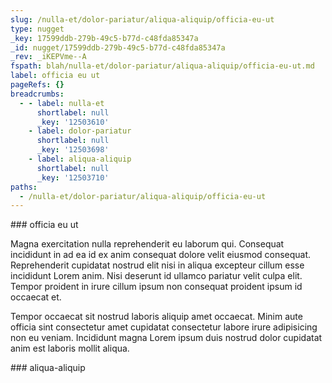 ```yaml
---
slug: /nulla-et/dolor-pariatur/aliqua-aliquip/officia-eu-ut
type: nugget
_key: 17599ddb-279b-49c5-b77d-c48fda85347a
_id: nugget/17599ddb-279b-49c5-b77d-c48fda85347a
_rev: _iKEPVme--A
fspath: blah/nulla-et/dolor-pariatur/aliqua-aliquip/officia-eu-ut.md
label: officia eu ut
pageRefs: {}
breadcrumbs:
  - - label: nulla-et
      shortlabel: null
      _key: '12503610'
    - label: dolor-pariatur
      shortlabel: null
      _key: '12503698'
    - label: aliqua-aliquip
      shortlabel: null
      _key: '12503710'
paths:
  - /nulla-et/dolor-pariatur/aliqua-aliquip/officia-eu-ut
---
```


<NuggetArea>
<Nugget slug="/nulla-et/dolor-pariatur/aliqua-aliquip/officia-eu-ut" type="nugget" _key="17599ddb-279b-49c5-b77d-c48fda85347a" _id="nugget/17599ddb-279b-49c5-b77d-c48fda85347a" _rev="_iKEPVme--A" fspath="blah/nulla-et/dolor-pariatur/aliqua-aliquip/officia-eu-ut.md" label="officia eu ut" paths="/nulla-et/dolor-pariatur/aliqua-aliquip/officia-eu-ut">
<NuggetBody>
### officia eu ut

Magna exercitation nulla reprehenderit eu laborum qui. Consequat incididunt in ad ea id ex anim consequat dolore velit eiusmod consequat. Reprehenderit cupidatat nostrud elit nisi in aliqua excepteur cillum esse incididunt Lorem anim. Nisi deserunt id ullamco pariatur velit culpa elit. Tempor proident in irure cillum ipsum non consequat proident ipsum id occaecat et.

Tempor occaecat sit nostrud laboris aliquip amet occaecat. Minim aute officia sint consectetur amet cupidatat consectetur labore irure adipisicing non eu veniam. Incididunt magna Lorem ipsum duis nostrud dolor cupidatat anim est laboris mollit aliqua.

</NuggetBody>
<Breadcrumbs>
<Crumbs>
<Crumb _key="12503610" label="nulla-et" /><Crumb _key="12503698" label="dolor-pariatur" /><Crumb _key="12503710" label="aliqua-aliquip" />
</Crumbs>
</Breadcrumbs>
</Nugget>

<NuggetsInbound>
</NuggetsInbound>
<NuggetsOutbound>
</NuggetsOutbound>
</NuggetArea>
<PassagesInbound>
<Passage direction="inbound" type="passage" _key="12503710" _id="passage/12503710" _rev="_iKEPVme---" label="aliqua-aliquip" passage="aliqua-aliquip" fspath="blah/nulla-et/dolor-pariatur/aliqua-aliquip" paths="/nulla-et/dolor-pariatur/aliqua-aliquip" slug="/nulla-et/dolor-pariatur/aliqua-aliquip">
<NuggetBody>
### aliqua-aliquip

</NuggetBody>
<Breadcrumbs>
<Crumbs>
<Crumb _key="12503610" label="nulla-et" /><Crumb _key="12503698" label="dolor-pariatur" />
</Crumbs>
</Breadcrumbs>
</Passage>

</PassagesInbound>
<PassagesOutbound>
</PassagesOutbound>